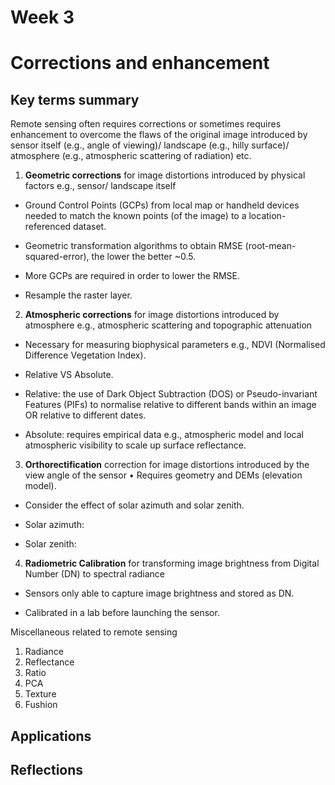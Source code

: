 # Week 3

# Corrections and enhancement

## Key terms summary

Remote sensing often requires corrections or sometimes requires enhancement to overcome the flaws of the original image introduced by sensor itself (e.g., angle of viewing)/ landscape (e.g., hilly surface)/ atmosphere (e.g., atmospheric scattering of radiation) etc.

1.  **Geometric corrections** for image distortions introduced by physical factors e.g., sensor/ landscape itself

-   Ground Control Points (GCPs) from local map or handheld devices needed to match the known points (of the image) to a location-referenced dataset.

-   Geometric transformation algorithms to obtain RMSE (root-mean-squared-error), the lower the better \~0.5.

-   More GCPs are required in order to lower the RMSE.

-   Resample the raster layer.

2.  **Atmospheric corrections** for image distortions introduced by atmosphere e.g., atmospheric scattering and topographic attenuation

-   Necessary for measuring biophysical parameters e.g., NDVI (Normalised Difference Vegetation Index).

-   Relative VS Absolute.

-   Relative: the use of Dark Object Subtraction (DOS) or Pseudo-invariant Features (PIFs) to normalise relative to different bands within an image OR relative to different dates.

-   Absolute: requires empirical data e.g., atmospheric model and local atmospheric visibility to scale up surface reflectance.

3.  **Orthorectification** correction for image distortions introduced by the view angle of the sensor • Requires geometry and DEMs (elevation model).

-   Consider the effect of solar azimuth and solar zenith.

-   Solar azimuth:

-   Solar zenith:

4.  **Radiometric Calibration** for transforming image brightness from Digital Number (DN) to spectral radiance

-   Sensors only able to capture image brightness and stored as DN.

-   Calibrated in a lab before launching the sensor.

Miscellaneous related to remote sensing

1.  Radiance
2.  Reflectance
3.  Ratio
4.  PCA
5.  Texture
6.  Fushion

## Applications

## Reflections
